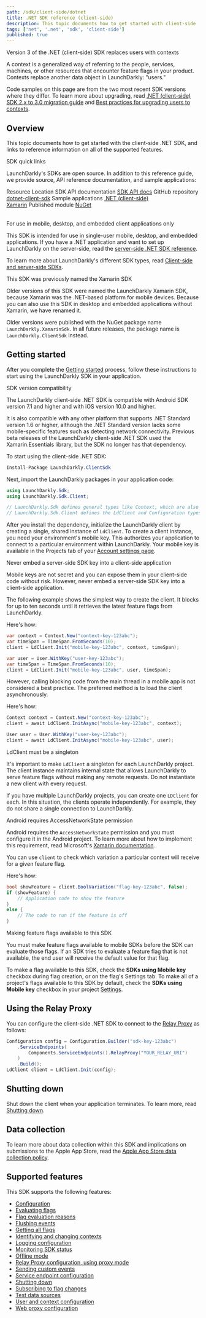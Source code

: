 ```yaml
---
path: /sdk/client-side/dotnet
title: .NET SDK reference (client-side)
description: This topic documents how to get started with client-side .NET SDK, and links to reference information on all of the supported features.
tags: ['net', '.net', 'sdk', 'client-side']
published: true
---
```


<Callout intent="info">
<CalloutTitle>Version 3 of the .NET (client-side) SDK replaces users with contexts</CalloutTitle>
<CalloutDescription>

A context is a generalized way of referring to the people, services, machines, or other resources that encounter feature flags in your product. Contexts replace another data object in LaunchDarkly: "users."

Code samples on this page are from the two most recent SDK versions where they differ. To learn more about upgrading, read [.NET (client-side) SDK 2.x to 3.0 migration guide](/sdk/client-side/dotnet/migration-2-to-3) and [Best practices for upgrading users to contexts](/guides/flags/upgrading-contexts).

</CalloutDescription>
</Callout>

## Overview

This topic documents how to get started with the client-side .NET SDK, and links to reference information on all of the supported features.

<Callout intent="primary">
<CalloutTitle>SDK quick links</CalloutTitle>
<CalloutDescription>

LaunchDarkly's SDKs are open source. In addition to this reference guide, we provide source, API reference documentation, and sample applications:

<Table>
  <TableHeader>
    <TableHeadCell>Resource</TableHeadCell>
    <TableHeadCell>Location</TableHeadCell>
  </TableHeader>
  <TableBody>
    <TableRow>
      <TableCell>SDK API documentation</TableCell>
      <TableCell><a href="https://launchdarkly.github.io/dotnet-client-sdk/">SDK API docs</a></TableCell>
    </TableRow>
    <TableRow>
      <TableCell>GitHub repository</TableCell>
      <TableCell><a href="https://github.com/launchdarkly/dotnet-client-sdk">dotnet-client-sdk</a></TableCell>
    </TableRow>
    <TableRow>
      <TableCell>Sample applications</TableCell>
      <TableCell><a href="https://github.com/launchdarkly/hello-dotnet-client">.NET (client-side)</a> <br/><a href="https://github.com/launchdarkly/hello-xamarin-forms">Xamarin</a></TableCell>
    </TableRow>
    <TableRow>
      <TableCell>Published module</TableCell>
      <TableCell><a href="https://www.nuget.org/packages/LaunchDarkly.ClientSdk/">NuGet</a></TableCell>
    </TableRow>
  </TableBody>
</Table>

</CalloutDescription>
</Callout>

<Callout intent="info">
<CalloutTitle>For use in mobile, desktop, and embedded client applications only</CalloutTitle>
<CalloutDescription>

This SDK is intended for use in single-user mobile, desktop, and embedded applications. If you have a .NET application and want to set up LaunchDarkly on the server-side, read the [server-side .NET SDK reference](/sdk/server-side/dotnet).

To learn more about LaunchDarkly's different SDK types, read [Client-side and server-side SDKs](/sdk/concepts/client-side-server-side).

</CalloutDescription>
</Callout>

<Callout intent="info">
<CalloutTitle>This SDK was previously named the Xamarin SDK</CalloutTitle>
<CalloutDescription>

Older versions of this SDK were named the LaunchDarkly Xamarin SDK, because Xamarin was the .NET-based platform for mobile devices. Because you can also use this SDK in desktop and embedded applications without Xamarin, we have renamed it.

Older versions were published with the NuGet package name `LaunchDarkly.XamarinSdk`. In all future releases, the package name is `LaunchDarkly.ClientSdk` instead.

</CalloutDescription>
</Callout>

## Getting started

After you complete the [Getting started](/home/getting-started) process, follow these instructions to start using the LaunchDarkly SDK in your application.

<Callout intent="info">
<CalloutTitle>SDK version compatibility</CalloutTitle>
<CalloutDescription>

The LaunchDarkly client-side .NET SDK is compatible with Android SDK version 7.1 and higher and with iOS version 10.0 and higher.

It is also compatible with any other platform that supports .NET Standard version 1.6 or higher, although the .NET Standard version lacks some mobile-specific features such as detecting network connectivity. Previous beta releases of the LaunchDarkly client-side .NET SDK used the Xamarin.Essentials library, but the SDK no longer has that dependency.

</CalloutDescription>
</Callout>

To start using the client-side .NET SDK:

<CodeSample>
<CSTab label="C#">

```csharp
Install-Package LaunchDarkly.ClientSdk
```

</CSTab>
</CodeSample>

Next, import the LaunchDarkly packages in your application code:

<CodeSample>
<CSTab label="C#">

```csharp
using LaunchDarkly.Sdk;
using LaunchDarkly.Sdk.Client;

// LaunchDarkly.Sdk defines general types like Context, which are also used in the server-side .NET SDK.
// LaunchDarkly.Sdk.Client defines the LdClient and Configuration types for the client-side .NET SDK.
```

</CSTab>
</CodeSample>

After you install the dependency, initialize the LaunchDarkly client by creating a single, shared instance of `LdClient`. To create a client instance, you need your environment's mobile key. This authorizes your application to connect to a particular environment within LaunchDarkly. Your mobile key is available in the Projects tab of your [Account settings page](https://app.launchdarkly.com/settings/projects).

<Callout intent="alert">
<CalloutTitle>Never embed a server-side SDK key into a client-side application</CalloutTitle>
<CalloutDescription>

Mobile keys are not secret and you can expose them in your client-side code without risk. However, never embed a server-side SDK key into a client-side application.

</CalloutDescription>
</Callout>

The following example shows the simplest way to create the client. It blocks for up to ten seconds until it retrieves the latest feature flags from LaunchDarkly.

Here's how:

<CodeSample>
<CSTab label=".NET SDK 3.0 (C#)">

```csharp
var context = Context.New("context-key-123abc");
var timeSpan = TimeSpan.FromSeconds(10);
client = LdClient.Init("mobile-key-123abc", context, timeSpan);
```

</CSTab>
<CSTab label=".NET SDK 2.x (C#)">

```csharp
var user = User.WithKey("user-key-123abc");
var timeSpan = TimeSpan.FromSeconds(10);
client = LdClient.Init("mobile-key-123abc", user, timeSpan);
```

</CSTab>
</CodeSample>

However, calling blocking code from the main thread in a mobile app is not considered a best practice. The preferred method is to load the client asynchronously.

Here's how:

<CodeSample>
<CSTab label=".NET SDK 3.0 (C#)">

```csharp
Context context = Context.New("context-key-123abc");
client = await LdClient.InitAsync("mobile-key-123abc", context);
```

</CSTab>
<CSTab label=".NET SDK 2.x (C#)">

```csharp
User user = User.WithKey("user-key-123abc");
client = await LdClient.InitAsync("mobile-key-123abc", user);
```

</CSTab>
</CodeSample>

<Callout intent="alert">
<CalloutTitle>LdClient must be a singleton</CalloutTitle>
<CalloutDescription>

It's important to make `LdClient` a singleton for each LaunchDarkly project. The client instance maintains internal state that allows LaunchDarkly to serve feature flags without making any remote requests. Do not instantiate a new client with every request.

If you have multiple LaunchDarkly projects, you can create one `LDClient` for each. In this situation, the clients operate independently. For example, they do not share a single connection to LaunchDarkly.

</CalloutDescription>
</Callout>

<Callout intent="alert">
<CalloutTitle>Android requires AccessNetworkState permission</CalloutTitle>
<CalloutDescription>

Android requires the `AccessNetworkState` permission and you must configure it in the Android project. To learn more about how to implement this requirement, read Microsoft's [Xamarin documentation](https://docs.microsoft.com/en-us/xamarin/essentials/connectivity?context=xamarin%2Fios&tabs=android).

</CalloutDescription>
</Callout>

You can use `client` to check which variation a particular context will receive for a given feature flag.

Here's how:

<CodeSample>
<CSTab label="C#">

```csharp
bool showFeature = client.BoolVariation("flag-key-123abc", false);
if (showFeature) {
    // Application code to show the feature
}
else {
    // The code to run if the feature is off
}
```

</CSTab>
</CodeSample>

<Callout intent="alert">
<CalloutTitle>Making feature flags available to this SDK</CalloutTitle>
<CalloutDescription>

You must make feature flags available to mobile SDKs before the SDK can evaluate those flags. If an SDK tries to evaluate a feature flag that is not available, the end user will receive the default value for that flag.

To make a flag available to this SDK, check the **SDKs using Mobile key** checkbox during flag creation, or on the flag's Settings tab. To make all of a project's flags available to this SDK by default, check the **SDKs using Mobile key** checkbox in your project [Settings](https://app.launchdarkly.com/settings/projects).

</CalloutDescription>
</Callout>

## Using the Relay Proxy

You can configure the client-side .NET SDK to connect to the [Relay Proxy](https://github.com/launchdarkly/ld-relay) as follows:

<CodeSample>
<CSTab label="C#">

```csharp
Configuration config = Configuration.Builder("sdk-key-123abc")
    .ServiceEndpoints(
        Components.ServiceEndpoints().RelayProxy("YOUR_RELAY_URI")
    )
    .Build();
LdClient client = LdClient.Init(config);
```

</CSTab>
</CodeSample>

## Shutting down

Shut down the client when your application terminates. To learn more, read [Shutting down](/sdk/features/shutdown#net-client-side).

## Data collection

To learn more about data collection within this SDK and implications on submissions to the Apple App Store, read the [Apple App Store data collection policy](/sdk/concepts/apple-app-store).

## Supported features

This SDK supports the following features:

* [Configuration](/sdk/features/config#net-client-side)
* [Evaluating flags](/sdk/features/evaluating#net-client-side)
* [Flag evaluation reasons](/sdk/features/evaluation-reasons#net-client-side)
* [Flushing events](/sdk/features/flush#net-client-side)
* [Getting all flags](/sdk/features/all-flags#net-client-side)
* [Identifying and changing contexts](/sdk/features/identify#net-client-side)
* [Logging configuration](/sdk/features/logging#net-client-side)
* [Monitoring SDK status](/sdk/features/monitoring#net-client-side)
* [Offline mode](/sdk/features/offline-mode#net-client-side)
* [Relay Proxy configuration, using proxy mode](/sdk/features/relay-proxy-configuration/proxy-mode#net-client-side)
* [Sending custom events](/sdk/features/events#net-client-side)
* [Service endpoint configuration](/sdk/features/service-endpoint-configuration#net-client-side)
* [Shutting down](/sdk/features/shutdown#net-client-side)
* [Subscribing to flag changes](/sdk/features/flag-changes#net-client-side)
* [Test data sources](/sdk/features/test-data-sources#net-client-side)
* [User and context configuration](/sdk/features/user-context-config#net-client-side)
* [Web proxy configuration](/sdk/features/web-proxy#net-client-side)
